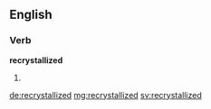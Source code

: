==English==

===Verb===
'''recrystallized'''

# {{past of|recrystallize}}

[[de:recrystallized]]
[[mg:recrystallized]]
[[sv:recrystallized]]